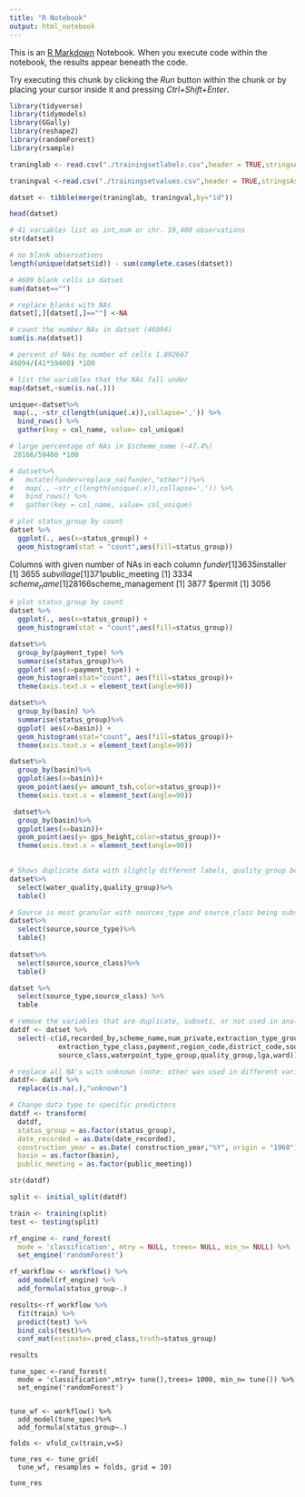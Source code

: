```yaml
---
title: "R Notebook"
output: html_notebook
---
```


This is an [R Markdown](http://rmarkdown.rstudio.com) Notebook. When you execute code within the notebook, the results appear beneath the code. 

Try executing this chunk by clicking the *Run* button within the chunk or by placing your cursor inside it and pressing *Ctrl+Shift+Enter*. 

```r
library(tidyverse)
library(tidymodels)
library(GGally)
library(reshape2)
library(randomForest)
library(rsample)

traninglab <- read.csv("./trainingsetlabels.csv",header = TRUE,stringsAsFactors = FALSE)

traningval <-read.csv("./trainingsetvalues.csv",header = TRUE,stringsAsFactors = FALSE)

```


```r
datset <- tibble(merge(traninglab, traningval,by="id"))

head(datset)

# 41 variables list as int,num or chr. 59,400 observations
str(datset)

# no blank observations
length(unique(datset$id)) - sum(complete.cases(datset))

# 4609 blank cells in datset
sum(datset=="")

# replace blanks with NAs
datset[,][datset[,]==""] <-NA

# count the number NAs in datset (46094)
sum(is.na(datset))

# percent of NAs by number of cells 1.892667
46094/(41*59400) *100

# list the variables that the NAs fall under
map(datset,~sum(is.na(.)))

unique<-datset%>%
 map(., ~str_c(length(unique(.x)),collapse=',')) %>%
  bind_rows() %>%
  gather(key = col_name, value= col_unique)

# large percentage of NAs in $scheme_name (~47.4%)
 28166/59400 *100

# datset%>%
#   mutate(funder=replace_na(funder,"other"))%>%
#   map(., ~str_c(length(unique(.x)),collapse=',')) %>%
#   bind_rows() %>%
#   gather(key = col_name, value= col_unique)

# plot status_group by count
datset %>%
  ggplot(., aes(x=status_group)) +
  geom_histogram(stat = "count",aes(fill=status_group))
```
Columns with given number of NAs in each column
$funder
[1] 3635
$installer
[1] 3655
$subvillage
[1] 371
$public_meeting
[1] 3334
$scheme_name
[1] 28166
$scheme_management
[1] 3877
$permit
[1] 3056

```r
# plot status_group by count
datset %>%
  ggplot(., aes(x=status_group)) +
  geom_histogram(stat = "count",aes(fill=status_group))

datset%>%
  group_by(payment_type) %>%
  summarise(status_group)%>%
  ggplot( aes(x=payment_type)) +
  geom_histogram(stat="count", aes(fill=status_group))+
  theme(axis.text.x = element_text(angle=90))

datset%>%
  group_by(basin) %>%
  summarise(status_group)%>%
  ggplot( aes(x=basin)) +
  geom_histogram(stat="count", aes(fill=status_group))+
  theme(axis.text.x = element_text(angle=90))

datset%>% 
  group_by(basin)%>%
  ggplot(aes(x=basin))+
  geom_point(aes(y= amount_tsh,color=status_group))+
  theme(axis.text.x = element_text(angle=90))

 datset%>%
  group_by(basin)%>%
  ggplot(aes(x=basin))+
  geom_point(aes(y= gps_height,color=status_group))+
  theme(axis.text.x = element_text(angle=90))
 
```


```r
# Shows duplicate data with slightly different labels, quality_group being a subset of water_quality
datset%>%
  select(water_quality,quality_group)%>%
  table()

```


```r
# Source is most granular with sources_type and source_class being subsets
datset%>%
  select(source,source_type)%>%
  table()
  
datset%>%
  select(source,source_class)%>%
  table()

datset %>%
  select(source_type,source_class) %>%
  table


```


```r
# remove the variables that are duplicate, subsets, or not used in analysis
datdf <- datset %>%
  select(-c(id,recorded_by,scheme_name,num_private,extraction_type_group,
            extraction_type_class,payment,region_code,district_code,source_type,
            source_class,waterpoint_type_group,quality_group,lga,ward))

# replace all NA's with unknown (note: other was used in different variables)
datdf<- datdf %>%
  replace(is.na(.),"unknown")

# Change data type to specific predictors
datdf <- transform(
  datdf,
  status_group = as.factor(status_group),
  date_recorded = as.Date(date_recorded),
  construction_year = as.Date( construction_year,"%Y", origin = "1960"),
  basin = as.factor(basin),
  public_meeting = as.factor(public_meeting))

str(datdf)
```

```r

split <- initial_split(datdf)

train <- training(split)
test <- testing(split)

rf_engine <- rand_forest(
  mode = 'classification', mtry = NULL, trees= NULL, min_n= NULL) %>%
  set_engine('randomForest')

rf_workflow <- workflow() %>%
  add_model(rf_engine) %>%
  add_formula(status_group~.)

results<-rf_workflow %>%
  fit(train) %>%
  predict(test) %>%
  bind_cols(test)%>%
  conf_mat(estimate=.pred_class,truth=status_group)

results

```

```r-
tune_spec <-rand_forest(
  mode = 'classification',mtry= tune(),trees= 1000, min_n= tune()) %>%
  set_engine('randomForest')
       

tune_wf <- workflow() %>%
  add_model(tune_spec)%>%
  add_formula(status_group~.)

folds <- vfold_cv(train,v=5)

tune_res <- tune_grid(
  tune_wf, resamples = folds, grid = 10)

tune_res


```





